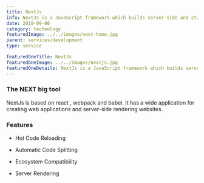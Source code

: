 ```yaml
---
title: NextJs
info: NextJs is a JavaScript framework which builds server-side and static sites. It is a very powerful tool employed in developing websites.
date: 2019-09-06
category: technology
featuredImage: ../../images/next-home.jpg
parent: services/development
type: service

featuredOneTitle: NextJs
featuredOneImage: ../../images/nextjs.jpg
featuredOneDetails: NextJs is a JavaScript framework which builds server-side and static sites. It is a very powerful tool employed in developing websites.
---
```


### The NEXT big tool

NextJs is based on react , webpack and babel. It has a wide application for creating web applications and server-side rendering websites.

### Features 

- Hot Code Reloading

- Automatic Code Splitting

- Ecosystem Compatibility

- Server Rendering
